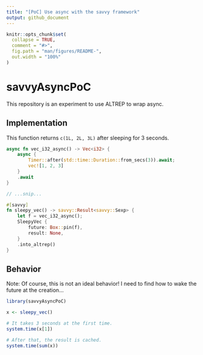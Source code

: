 ```yaml
---
title: "[PoC] Use async with the savvy framework"
output: github_document
---
```


<!-- README.md is generated from README.Rmd. Please edit that file -->

```r
knitr::opts_chunk$set(
  collapse = TRUE,
  comment = "#>",
  fig.path = "man/figures/README-",
  out.width = "100%"
)
```

# savvyAsyncPoC

This repository is an experiment to use ALTREP to wrap async.

<!-- badges: start -->
<!-- badges: end -->

## Implementation

This function returns `c(1L, 2L, 3L)` after sleeping for 3 seconds.

``` rust
async fn vec_i32_async() -> Vec<i32> {
    async {
        Timer::after(std::time::Duration::from_secs(3)).await;
        vec![1, 2, 3]
    }
    .await
}

// ...snip...

#[savvy]
fn sleepy_vec() -> savvy::Result<savvy::Sexp> {
    let f = vec_i32_async();
    SleepyVec {
        future: Box::pin(f),
        result: None,
    }
    .into_altrep()
}
```

## Behavior

Note: Of course, this is not an ideal behavior! I need to find how to wake the future at the creation...

```r
library(savvyAsyncPoC)

x <- sleepy_vec()

# It takes 3 seconds at the first time.
system.time(x[1])

# After that, the result is cached.
system.time(sum(x))
```

